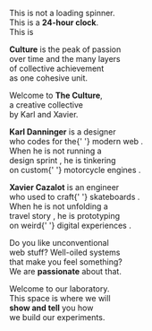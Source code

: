 
<Styles />
<TimeProvider>
  <Hero>
    <TwentyFourHoursClock />
  </Hero>

This is not a loading spinner.<br />
This is a <strong>24-hour clock</strong>.<br />
This is <Time />

</TimeProvider>

<LogoManager>
  <Logo width="50%" viewBox="0 190 800 220" />
  <p />

  <p>
    <strong>Culture</strong> is the peak of <CeeController type="Middle"><Emphasis accent="#F44336">passion</Emphasis></CeeController>
    <br />
    over <CeeController type="Inner"><Emphasis accent="#1E88E5">time</Emphasis></CeeController> and the many layers
    <br />
    of collective achievement
    <br />
    as one cohesive <CeeController type="Combo"><Emphasis accent="#FDD835">unit</Emphasis></CeeController>.
  </p>
</LogoManager>

Welcome to <strong>The Culture</strong>,<br />
a <Floater>creative collective</Floater><br />
by Karl and Xavier.

<p>
  <strong>Karl Danninger</strong> is a designer
  <br />
  who codes for the{' '}
  <Emphasis href="https://www.karldanninger.com/" target="_blank">
    modern web
  </Emphasis>
  .<br />
  When he is not running a<br />
  <Emphasis
    href="https://www.okgrow.com/posts/build-the-right-thing-first-with-design-sprints"
    target="_blank"
  >
    design sprint
  </Emphasis>
  , he is tinkering
  <br />
  on custom{' '}
  <Emphasis
    href="https://www.facebook.com/photo.php?fbid=10156140271602702"
    target="_blank"
  >
    motorcycle engines
  </Emphasis>
  .
</p>

<p>
  <strong>Xavier Cazalot</strong> is an engineer
  <br />
  who used to craft{' '}
  <Emphasis href="https://www.le-shape.com/" target="_blank">
    skateboards
  </Emphasis>
  .<br />
  When he is not unfolding a<br />
  <Emphasis href="https://bon-voyage.now.sh" target="_blank">
    travel story
  </Emphasis>
  , he is prototyping
  <br />
  on weird{' '}
  <Emphasis href="https://codepen.io/xavxyz" target="_blank">
    digital experiences
  </Emphasis>
  .<br />
</p>

<p>
  Do you like unconventional
  <br />
  web stuff? Well-oiled systems
  <br />
  that make you feel something?
  <br />
  We are <strong>passionate</strong> about that.
</p>

<p>
  Welcome to our laboratory.
  <br />
  This space is where we will
  <br />
  <strong>show and tell</strong> you how
  <br />
  we build our experiments.
</p>

<GetTheNews />
